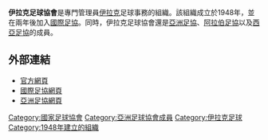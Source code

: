 {{國家足協
|Name               = 伊拉克足球協會
|Logo               = Iraq football association.png
|Founded            = 1948年
|FIFA affiliation   = 1950年
|Region             = [[亞洲足協|亞洲足協]]
|Region affiliation = 1970年
|Subregion             = [[阿拉伯足協|阿拉伯足協]]、[[西亞足協|西亞足協]]
|Subregion affiliation = 1974年、2000年
|President          = Najih Humoud
}}

'''伊拉克足球協會'''是專門管理員[[伊拉克|伊拉克]]足球事務的組織。該組織成立於1948年，並在兩年後加入[[國際足協|國際足協]]。同時，伊拉克足球協會還是[[亞洲足協|亞洲足協]]、[[阿拉伯足協|阿拉伯足協]]以及[[西亞足協|西亞足協]]的成員。

==外部連結==
*[http://www.ifa.iq 官方網頁] {{Wayback|url=http://www.ifa.iq/ |date=20201128164753 }} {{ar icon}}
*[http://www.fifa.com/associations/association=irq/index.html 國際足協網頁] {{Wayback|url=http://www.fifa.com/associations/association=irq/index.html |date=20130709065328 }}
*[https://web.archive.org/web/20130403025457/http://www.the-afc.com/en/member-associations/west/iraqi-football-assoc.html 亞洲足協網頁]

{{AFC associations}}

[[Category:國家足球協會|Category:國家足球協會]]
[[Category:亞洲足球協會成員|Category:亞洲足球協會成員]]
[[Category:伊拉克足球|Category:伊拉克足球]]
[[Category:1948年建立的組織|Category:1948年建立的組織]]